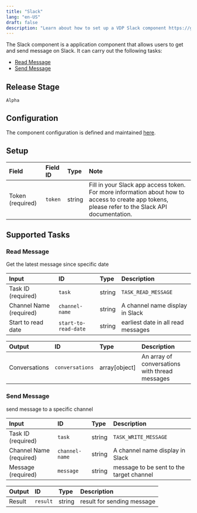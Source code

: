 ```yaml
---
title: "Slack"
lang: "en-US"
draft: false
description: "Learn about how to set up a VDP Slack component https://github.com/instill-ai/instill-core"
---
```


The Slack component is a application component that allows users to get and send message on Slack.
It can carry out the following tasks:

- [Read Message](#read-message)
- [Send Message](#send-message)

## Release Stage

`Alpha`

## Configuration

The component configuration is defined and maintained [here](https://github.com/instill-ai/component/blob/main/application/slack/v0/config/definition.json).

## Setup

| Field | Field ID | Type | Note |
| :--- | :--- | :--- | :--- |
| Token (required) | `token` | string | Fill in your Slack app access token. For more information about how to access to create app tokens, please refer to the Slack API documentation. |

## Supported Tasks

### Read Message

Get the latest message since specific date

| Input | ID | Type | Description |
| :--- | :--- | :--- | :--- |
| Task ID (required) | `task` | string | `TASK_READ_MESSAGE` |
| Channel Name (required) | `channel-name` | string | A channel name display in Slack |
| Start to read date | `start-to-read-date` | string | earliest date in all read messages |

| Output | ID | Type | Description |
| :--- | :--- | :--- | :--- |
| Conversations | `conversations` | array[object] | An array of conversations with thread messages |

### Send Message

send message to a specific channel

| Input | ID | Type | Description |
| :--- | :--- | :--- | :--- |
| Task ID (required) | `task` | string | `TASK_WRITE_MESSAGE` |
| Channel Name (required) | `channel-name` | string | A channel name display in Slack |
| Message (required) | `message` | string | message to be sent to the target channel |

| Output | ID | Type | Description |
| :--- | :--- | :--- | :--- |
| Result | `result` | string | result for sending message |
